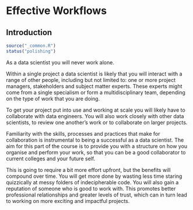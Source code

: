 # Effective Workflows {#workflows-introduction}

## Introduction 

```r
source("_common.R")
status("polishing")
```

As a data scientist you will never work alone. 

Within a single project a data scientist is likely that you will interact with a range of other people, including but not limited to: one or more project managers, stakeholders and subject matter experts. These experts might come from a single specialism or form a multidisciplinary team, depending on the type of work that you are doing. 

To get your project put into use and working at scale you will likely have to collaborate with data engineers. You will also work closely with other data scientists, to review one another's work or to collaborate on larger projects.

Familiarity with the skills, processes and practices that make for collaboration is instrumental to being a successful as a data scientist. The aim for this part of the course is to provide you with a structure on how you organise and perform your work, so that you can be a good collaborator to current colleges and your future self.

This is going to require a bit more effort upfront, but the benefits will compound over time. You will get more done by wasting less time staring quizzically at messy folders of indecipherable code. You will also gain a reputation of someone who is good to work with. This promotes better professional relationships and greater levels of trust, which can in turn lead to working on more exciting and impactful projects.

